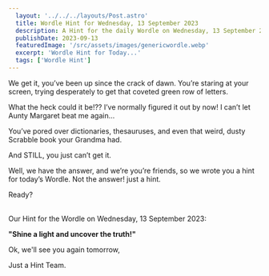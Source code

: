 ```yaml
---
  layout: '../../../layouts/Post.astro'
  title: Wordle Hint for Wednesday, 13 September 2023
  description: A Hint for the daily Wordle on Wednesday, 13 September 2023
  publishDate: 2023-09-13
  featuredImage: '/src/assets/images/genericwordle.webp'
  excerpt: 'Wordle Hint for Today...'
  tags: ['Wordle Hint']
---
```


  We get it, you’ve been up since the crack of dawn. You’re staring at your screen, trying desperately to get that coveted green row of letters. 

  What the heck could it be!??
  I’ve normally figured it out by now!
  I can’t let Aunty Margaret beat me again… 

  You’ve pored over dictionaries, thesauruses, and even that weird, dusty Scrabble book your Grandma had.

  And STILL, you just can’t get it. 

  Well, we have the answer, and we’re you’re friends, so we wrote you a hint for today’s Wordle.
  Not the answer! just a hint. 

  Ready?<br /><br />

  Our Hint for the Wordle on Wednesday, 13 September 2023:

  **"Shine a light and uncover the truth!"**

  Ok, we'll see you again tomorrow, 

  Just a Hint Team.
  